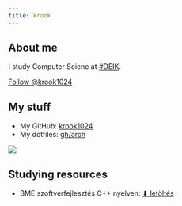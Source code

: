 ```yaml
---
title: krook
---
```


<div class="row">

<div class="col-12 col-md-4">
## <i class="fa fa-user-tie"></i> About me

I study Computer Sciene at [#DEIK](https://unideb.hu).

<a class="github-button" href="https://github.com/krook1024" data-size="large" aria-label="Follow @krook1024 on GitHub">Follow @krook1024</a>

## <i class="fa fa-random"></i> My stuff

+ My GitHub: [krook1024](https://github.com/krook1024)
+ My dotfiles: [gh/arch](https://github.com/krook1024/arch/)
</div>

<div class="col-12 col-md-4 d-none d-md-block">![](shrek.png)</div>

<div class="col-12 col-md-4">

## <i class="fa fa-graduation-cap"></i> Studying resources

+ BME szoftverfejlesztés C++ nyelven: [⬇ letöltés](http://shrek.unideb.hu/~krook/dl/Levendovszky%20-%20Szoftverfejleszt%c3%a9s%20C++%20nyelven.pdf)
</div>

</div>

<script async defer src="https://buttons.github.io/buttons.js"></script>
